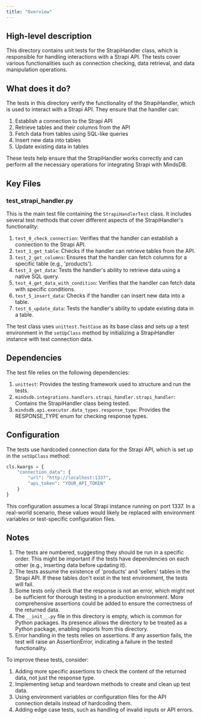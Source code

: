 ```yaml
---
title: "Overview"
---
```


## High-level description
This directory contains unit tests for the StrapiHandler class, which is responsible for handling interactions with a Strapi API. The tests cover various functionalities such as connection checking, data retrieval, and data manipulation operations.

## What does it do?
The tests in this directory verify the functionality of the StrapiHandler, which is used to interact with a Strapi API. They ensure that the handler can:

1. Establish a connection to the Strapi API
2. Retrieve tables and their columns from the API
3. Fetch data from tables using SQL-like queries
4. Insert new data into tables
5. Update existing data in tables

These tests help ensure that the StrapiHandler works correctly and can perform all the necessary operations for integrating Strapi with MindsDB.

## Key Files

### test_strapi_handler.py
This is the main test file containing the `StrapiHandlerTest` class. It includes several test methods that cover different aspects of the StrapiHandler's functionality:

1. `test_0_check_connection`: Verifies that the handler can establish a connection to the Strapi API.
2. `test_1_get_table`: Checks if the handler can retrieve tables from the API.
3. `test_2_get_columns`: Ensures that the handler can fetch columns for a specific table (e.g., 'products').
4. `test_3_get_data`: Tests the handler's ability to retrieve data using a native SQL query.
5. `test_4_get_data_with_condition`: Verifies that the handler can fetch data with specific conditions.
6. `test_5_insert_data`: Checks if the handler can insert new data into a table.
7. `test_6_update_data`: Tests the handler's ability to update existing data in a table.

The test class uses `unittest.TestCase` as its base class and sets up a test environment in the `setUpClass` method by initializing a StrapiHandler instance with test connection data.

## Dependencies
The test file relies on the following dependencies:

1. `unittest`: Provides the testing framework used to structure and run the tests.
2. `mindsdb.integrations.handlers.strapi_handler.strapi_handler`: Contains the StrapiHandler class being tested.
3. `mindsdb.api.executor.data_types.response_type`: Provides the RESPONSE_TYPE enum for checking response types.

## Configuration
The tests use hardcoded connection data for the Strapi API, which is set up in the `setUpClass` method:

```python
cls.kwargs = {
    "connection_data": {
        "url": "http://localhost:1337",
        "api_token": "YOUR_API_TOKEN"
    }
}
```

This configuration assumes a local Strapi instance running on port 1337. In a real-world scenario, these values would likely be replaced with environment variables or test-specific configuration files.

## Notes
1. The tests are numbered, suggesting they should be run in a specific order. This might be important if the tests have dependencies on each other (e.g., inserting data before updating it).
2. The tests assume the existence of 'products' and 'sellers' tables in the Strapi API. If these tables don't exist in the test environment, the tests will fail.
3. Some tests only check that the response is not an error, which might not be sufficient for thorough testing in a production environment. More comprehensive assertions could be added to ensure the correctness of the returned data.
4. The `__init__.py` file in this directory is empty, which is common for Python packages. Its presence allows the directory to be treated as a Python package, enabling imports from this directory.
5. Error handling in the tests relies on assertions. If any assertion fails, the test will raise an AssertionError, indicating a failure in the tested functionality.

To improve these tests, consider:
1. Adding more specific assertions to check the content of the returned data, not just the response type.
2. Implementing setup and teardown methods to create and clean up test data.
3. Using environment variables or configuration files for the API connection details instead of hardcoding them.
4. Adding edge case tests, such as handling of invalid inputs or API errors.